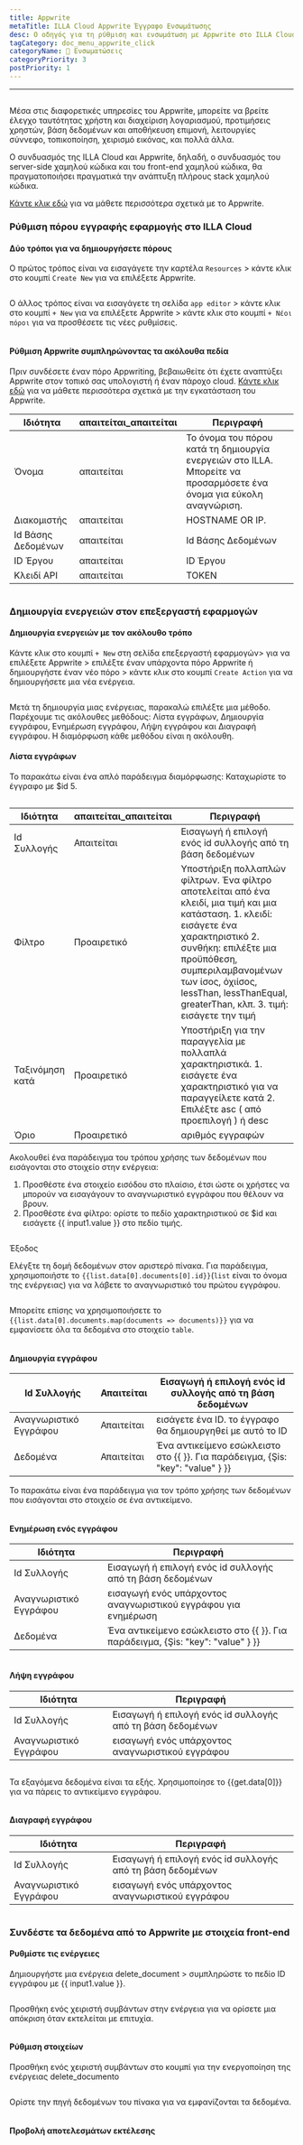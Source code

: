 ```yaml
---
title: Appwrite
metaTitle: ILLA Cloud Appwrite Έγγραφο Ενσωμάτωσης
desc: Ο οδηγός για τη ρύθμιση και ενσωμάτωση με Appwrite στο ILLA Cloud
tagCategory: doc_menu_appwrite_click
categoryName: 🔨 Ενσωματώσεις
categoryPriority: 3
postPriority: 1
---
```


* * *

## <h2 hidden>Βάση δεδομένων Appwrite</h2>

Μέσα στις διαφορετικές υπηρεσίες του Appwrite, μπορείτε να βρείτε έλεγχο ταυτότητας χρήστη και διαχείριση λογαριασμού, προτιμήσεις χρηστών, βάση δεδομένων και αποθήκευση επιμονή, λειτουργίες σύννεφο, τοπικοποίηση, χειρισμό εικόνας, και πολλά άλλα. 

Ο συνδυασμός της ILLA Cloud και Appwrite, δηλαδή, ο συνδυασμός του server-side χαμηλού κώδικα και του front-end χαμηλού κώδικα, θα πραγματοποιήσει πραγματικά την ανάπτυξη πλήρους stack χαμηλού κώδικα.

[Κάντε κλικ εδώ](https://appwrite.io/) για να μάθετε περισσότερα σχετικά με το Appwrite.

### Ρύθμιση πόρου εγγραφής εφαρμογής στο ILLA Cloud

#### Δύο τρόποι για να δημιουργήσετε πόρους

Ο πρώτος τρόπος είναι να εισαγάγετε την καρτέλα `Resources` > κάντε κλικ στο κουμπί `Create New` για να επιλέξετε Appwrite. 

<img src='https://cdn.illacloud.com/official-website/img/docs/assemble/appwrite1.png' alt="" />

Ο άλλος τρόπος είναι να εισαγάγετε τη σελίδα `app editor` > κάντε κλικ στο κουμπί `+ New` για να επιλέξετε Appwrite > κάντε κλικ στο κουμπί `+ Νέοι πόροι` για να προσθέσετε τις νέες ρυθμίσεις. 

<img src='https://cdn.illacloud.com/official-website/img/docs/assemble/appwrite2.png' alt="" />

#### Ρύθμιση Appwrite συμπληρώνοντας τα ακόλουθα πεδία

Πριν συνδέσετε έναν πόρο Appwriting, βεβαιωθείτε ότι έχετε αναπτύξει Appwrite στον τοπικό σας υπολογιστή ή έναν πάροχο cloud. [Κάντε κλικ εδώ](https://appwrite.io/docs/installation) για να μάθετε περισσότερα σχετικά με την εγκατάσταση του Appwrite. 

| Ιδιότητα           | απαιτείται\_απαιτείται | Περιγραφή                                                                                                            |
| ------------------ | ---------------------- | -------------------------------------------------------------------------------------------------------------------- |
| Όνομα              | απαιτείται             | Το όνομα του πόρου κατά τη δημιουργία ενεργειών στο ILLA. Μπορείτε να προσαρμόσετε ένα όνομα για εύκολη αναγνώριση.  |
| Διακομιστής        | απαιτείται             | HOSTNAME OR IP.                                                                                                      |
| Id Βάσης Δεδομένων | απαιτείται             | Id Βάσης Δεδομένων                                                                                                   |
| ID Έργου           | απαιτείται             | ID Έργου                                                                                                             |
| Κλειδί API         | απαιτείται             | TOKEN                                                                                                                |

<img src='https://cdn.illacloud.com/official-website/img/docs/assemble/appwrite3.png' alt="" />

### Δημιουργία ενεργειών στον επεξεργαστή εφαρμογών

#### Δημιουργία ενεργειών με τον ακόλουθο τρόπο

Κάντε κλικ στο κουμπί `+ New` στη σελίδα επεξεργαστή εφαρμογών> για να επιλέξετε Appwrite > επιλέξτε έναν υπάρχοντα πόρο Appwrite ή δημιουργήστε έναν νέο πόρο > κάντε κλικ στο κουμπί `Create Action` για να δημιουργήσετε μια νέα ενέργεια. 

<img src='https://cdn.illacloud.com/official-website/img/docs/assemble/appwrite4.png' alt="" />

Μετά τη δημιουργία μιας ενέργειας, παρακαλώ επιλέξτε μια μέθοδο. Παρέχουμε τις ακόλουθες μεθόδους: Λίστα εγγράφων, Δημιουργία εγγράφου, Ενημέρωση εγγράφου, Λήψη εγγράφου και Διαγραφή εγγράφου. Η διαμόρφωση κάθε μεθόδου είναι η ακόλουθη. 

#### Λίστα εγγράφων

Το παρακάτω είναι ένα απλό παράδειγμα διαμόρφωσης: Καταχωρίστε το έγγραφο με $id 5. 

<img src='https://cdn.illacloud.com/official-website/img/docs/assemble/appwrite5.png' alt="" />

| Ιδιότητα        | απαιτείται\_απαιτείται | Περιγραφή                                                                                                                                                                                                                                                                                 |
| --------------- | ---------------------- | ----------------------------------------------------------------------------------------------------------------------------------------------------------------------------------------------------------------------------------------------------------------------------------------- |
| Id Συλλογής     | Απαιτείται             | Εισαγωγή ή επιλογή ενός id συλλογής από τη βάση δεδομένων                                                                                                                                                                                                                                 |
| Φίλτρο          | Προαιρετικό            | Υποστήριξη πολλαπλών φίλτρων. Ένα φίλτρο αποτελείται από ένα κλειδί, μια τιμή και μια κατάσταση. 1. κλειδί: εισάγετε ένα χαρακτηριστικό 2. συνθήκη: επιλέξτε μια προϋπόθεση, συμπεριλαμβανομένων των ίσος, όχιίσος, lessThan, lessThanEqual, greaterThan, κλπ. 3. τιμή: εισάγετε την τιμή |
| Ταξινόμηση κατά | Προαιρετικό            | Υποστήριξη για την παραγγελία με πολλαπλά χαρακτηριστικά. 1. εισάγετε ένα χαρακτηριστικό για να παραγγείλετε κατά 2. Επιλέξτε asc ( από προεπιλογή ) ή desc                                                                                                                               |
| Όριο            | Προαιρετικό            | αριθμός εγγραφών                                                                                                                                                                                                                                                                          |

Ακολουθεί ένα παράδειγμα του τρόπου χρήσης των δεδομένων που εισάγονται στο στοιχείο στην ενέργεια:

1.  Προσθέστε ένα στοιχείο εισόδου στο πλαίσιο, έτσι ώστε οι χρήστες να μπορούν να εισαγάγουν το αναγνωριστικό εγγράφου που θέλουν να βρουν.  
2.  Προσθέστε ένα φίλτρο: ορίστε το πεδίο χαρακτηριστικού σε $id και εισάγετε {{ input1.value }} στο πεδίο τιμής. 

<img src='https://cdn.illacloud.com/official-website/img/docs/assemble/appwrite6.png' alt="" />

Έξοδος

Ελέγξτε τη δομή δεδομένων στον αριστερό πίνακα. Για παράδειγμα, χρησιμοποιήστε το `{{list.data[0].documents[0].id}}`(`list` είναι το όνομα της ενέργειας) για να λάβετε το αναγνωριστικό του πρώτου εγγράφου. 

<img src='https://cdn.illacloud.com/official-website/img/docs/assemble/appwrite7.png' alt="" />

Μπορείτε επίσης να χρησιμοποιήσετε το `{{list.data[0].documents.map(documents => documents)}}` για να εμφανίσετε όλα τα δεδομένα στο στοιχείο `table`. 

<img src='https://cdn.illacloud.com/official-website/img/docs/assemble/appwrite8.png' alt="" />

#### Δημιουργία εγγράφου

| Id Συλλογής            | Απαιτείται | Εισαγωγή ή επιλογή ενός id συλλογής από τη βάση δεδομένων                       |
| ---------------------- | ---------- | ------------------------------------------------------------------------------- |
| Αναγνωριστικό Εγγράφου | Απαιτείται | εισάγετε ένα ID. το έγγραφο θα δημιουργηθεί με αυτό το ID                       |
| Δεδομένα               | Απαιτείται | Ένα αντικείμενο εσώκλειστο στο {{ }}. Για παράδειγμα, {Şis: "key": "value" } }} |

Το παρακάτω είναι ένα παράδειγμα για τον τρόπο χρήσης των δεδομένων που εισάγονται στο στοιχείο σε ένα αντικείμενο. 

<img src='https://cdn.illacloud.com/official-website/img/docs/assemble/appwrite9.png' alt="" />

#### Ενημέρωση ενός εγγράφου

| Ιδιότητα               | Περιγραφή                                                                       |
| ---------------------- | ------------------------------------------------------------------------------- |
| Id Συλλογής            | Εισαγωγή ή επιλογή ενός id συλλογής από τη βάση δεδομένων                       |
| Αναγνωριστικό Εγγράφου | εισαγωγή ενός υπάρχοντος αναγνωριστικού εγγράφου για ενημέρωση                  |
| Δεδομένα               | Ένα αντικείμενο εσώκλειστο στο {{ }}. Για παράδειγμα, {Şis: "key": "value" } }} |

<img src='https://cdn.illacloud.com/official-website/img/docs/assemble/appwrite10.png' alt="" />

#### Λήψη εγγράφου

| Ιδιότητα               | Περιγραφή                                                 |
| ---------------------- | --------------------------------------------------------- |
| Id Συλλογής            | Εισαγωγή ή επιλογή ενός id συλλογής από τη βάση δεδομένων |
| Αναγνωριστικό Εγγράφου | εισαγωγή ενός υπάρχοντος αναγνωριστικού εγγράφου          |

<img src='https://cdn.illacloud.com/official-website/img/docs/assemble/appwrite11.png' alt="" />

Τα εξαγόμενα δεδομένα είναι τα εξής. Χρησιμοποίησε το {{get.data[0]}} για να πάρεις το αντικείμενο εγγράφου.

<img src='https://cdn.illacloud.com/official-website/img/docs/assemble/appwrite12.png' alt="" />

#### Διαγραφή εγγράφου

| Ιδιότητα               | Περιγραφή                                                 |
| ---------------------- | --------------------------------------------------------- |
| Id Συλλογής            | Εισαγωγή ή επιλογή ενός id συλλογής από τη βάση δεδομένων |
| Αναγνωριστικό Εγγράφου | εισαγωγή ενός υπάρχοντος αναγνωριστικού εγγράφου          |

<img src='https://cdn.illacloud.com/official-website/img/docs/assemble/appwrite13.png' alt="" />

### Συνδέστε τα δεδομένα από το Appwrite με στοιχεία front-end

#### Ρυθμίστε τις ενέργειες

Δημιουργήστε μια ενέργεια delete_document > συμπληρώστε το πεδίο ID εγγράφου με {{ input1.value }}. 

<img src='https://cdn.illacloud.com/official-website/img/docs/assemble/appwrite14.png' alt="" />

Προσθήκη ενός χειριστή συμβάντων στην ενέργεια για να ορίσετε μια απόκριση όταν εκτελείται με επιτυχία. 

<img src='https://cdn.illacloud.com/official-website/img/docs/assemble/appwrite15.png' alt="" />

#### Ρύθμιση στοιχείων

Προσθήκη ενός χειριστή συμβάντων στο κουμπί για την ενεργοποίηση της ενέργειας delete_documento 

<img src='https://cdn.illacloud.com/official-website/img/docs/assemble/appwrite16.png' alt="" />

Ορίστε την πηγή δεδομένων του πίνακα για να εμφανίζονται τα δεδομένα. 

<img src='https://cdn.illacloud.com/official-website/img/docs/assemble/appwrite17.png' alt="" />

#### Προβολή αποτελεσμάτων εκτέλεσης

<img src='https://cdn.illacloud.com/official-website/img/docs/assemble/appwrite18.gif' alt="" />
